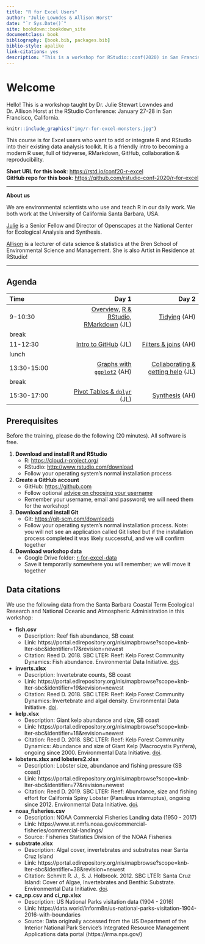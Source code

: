 ```yaml
--- 
title: "R for Excel Users"
author: "Julie Lowndes & Allison Horst"
date: "`r Sys.Date()`"
site: bookdown::bookdown_site
documentclass: book
bibliography: [book.bib, packages.bib]
biblio-style: apalike
link-citations: yes
description: "This is a workshop for RStudio::conf(2020) in San Francisco, California"
---
```


# Welcome {#welcome}

Hello! This is a workshop taught by Dr. Julie Stewart Lowndes and Dr. Allison Horst at the RStudio Conference: January 27-28 in San Francisco, California. 

```r
knitr::include_graphics("img/r-for-excel-monsters.jpg")  
```

This course is for Excel users who want to add or integrate R and RStudio into their existing data analysis toolkit. It is a friendly intro to becoming a modern R user, full of tidyverse, RMarkdown, GitHub, collaboration & reproducibility. 

**Short URL for this book**:   <https://rstd.io/conf20-r-excel>  
**GitHub repo for this book**: <https://github.com/rstudio-conf-2020/r-for-excel>

---

**About us**

We are environmental scientists who use and teach R in our daily work. We both work at the University of California Santa Barbara, USA. 

[Julie](https://jules32.github.io) is a Senior Fellow and Director of Openscapes at the National Center for Ecological Analysis and Synthesis. 

[Allison](https://allisonhorst.github.io) is a lecturer of data science & statistics at the Bren School of Environmental Science and Management. She is also Artist in Residence at RStudio!

---

<!----
Participants will get hands-on experience working with data across R and Excel, focusing on: data import and export, basic wrangling, visualization, and reporting with RMarkdown. Throughout, we will emphasize conventions and best practices for working reproducibly and collaboratively with data, including naming conventions, documentation, organization, all while “keeping the raw data raw”. Whether you are working in Excel and want to get started in R, already working in R and want tools for working more seamlessly with collaborators who use Excel, or whether you are new to data analysis entirely, this is the course for you! 

If you answer yes to these questions, this course is for you!

- Are you an Excel user who wants to expand your data analysis toolset with R?
- Do you want to bridge analyses between Excel and R, whether working independently or to more easily collaborate with others who use Excel or R? 
- Are you new to data analysis, and looking for a good place to get started?

--->

 <!--- This is going to be fun, because learning R (and friends) is empowering! This training book is written (and always improving) so you can use it as self-paced learning, or it can be used to teach an in-person workshop where the instructor live-codes. Either way, you should do everything hands-on on your own computer as you learn. 

Before you begin, be sure you are all set up: see the prerequisites in Chapter \@ref(overview). --->

## Agenda


|Time       |      Day 1|      Day 2|
|:----------|----------:|----------:|
|9-10:30    |  [Overview](#overview), [R & RStudio, RMarkdown](#rstudio) (JL) |  [Tidying](#tidying) (AH) |
|break      |  | |
|11-12:30   | [Intro to GitHub](#github) (JL) | [Filters & joins](#filters) (AH) |
|lunch      |  ||
|13:30-15:00 | [Graphs with `ggplot2`](#ggplot2) (AH) | [Collaborating & getting help](#collaboration) (JL) |
|break      |  | |
|15:30-17:00 | [Pivot Tables & `dplyr`](#dplyr-pivot-tables) (JL) | [Synthesis](#synthesis) (AH) |


## Prerequisites

Before the training, please do the following (20 minutes). All software is free. 

1. **Download and install R and RStudio**
    - R: <https://cloud.r-project.org/>
    - RStudio: <http://www.rstudio.com/download> 
    - Follow your operating system's normal installation process
1. **Create a GitHub account**
    - GitHub: <https://github.com>
    - Follow optional [advice on choosing your username](https://happygitwithr.com/github-acct.html)
    - Remember your username, email and password; we will need them for the workshop!
1. **Download and install Git**
    - Git: <https://git-scm.com/downloads>
    - Follow your operating system's normal installation process. Note: you will not see an application called Git listed but if the installation process completed it was likely successful, and we will confirm together
1. **Download workshop data** 
    - Google Drive folder: [r-for-excel-data ](https://drive.google.com/drive/folders/1RywSUw8hxETlROdIhLIntxPsZq0tKSdS?usp=sharing)
    - Save it temporarily somewhere you will remember; we will move it together
    
<!---
1. Get comfortable: if you're not in a physical workshop, be set up with two screens if possible. You will be following along in RStudio on your own computer while also watching a virtual training or following this tutorial on your own.
--->

## Data citations

We use the following data from the Santa Barbara Coastal Term Ecological Research and National  Oceanic and Atmospheric Administration in this workshop: 

- **fish.csv**
  - Description: Reef fish abundance, SB coast
  - Link: https://portal.edirepository.org/nis/mapbrowse?scope=knb-lter-sbc&identifier=17&revision=newest
  - Citation: Reed D. 2018. SBC LTER: Reef: Kelp Forest Community Dynamics: Fish abundance. Environmental Data Initiative. [doi](https://doi.org/10.6073/pasta/dbd1d5f0b225d903371ce89b09ee7379).
- **inverts.xlsx**
  - Description: Invertebrate counts, SB coast
  - Link: https://portal.edirepository.org/nis/mapbrowse?scope=knb-lter-sbc&identifier=19&revision=newest
  - Citation: Reed D. 2018. SBC LTER: Reef: Kelp Forest Community Dynamics: Invertebrate and algal density. Environmental Data Initiative. [doi](https://doi.org/10.6073/pasta/748ee568669ca2b740e9b8f5f8a085d8). 
- **kelp.xlsx**
  - Description: Giant kelp abundance and size, SB coast
  - Link: https://portal.edirepository.org/nis/mapbrowse?scope=knb-lter-sbc&identifier=18&revision=newest                        
  - Citation: Reed D. 2018. SBC LTER: Reef: Kelp Forest Community Dynamics: Abundance and size of Giant Kelp (Macrocystis Pyrifera), ongoing since 2000. Environmental Data Initiative. [doi](https://doi.org/10.6073/pasta/dea56e02127161194626f97c8b6118e8). 
- **lobsters.xlsx and lobsters2.xlsx**
  - Description: Lobster size, abundance and fishing pressure (SB coast)
  - Link: https://portal.edirepository.org/nis/mapbrowse?scope=knb-lter-sbc&identifier=77&revision=newest
  - Citation: Reed D. 2019. SBC LTER: Reef: Abundance, size and fishing effort for California Spiny Lobster (Panulirus interruptus), ongoing since 2012. Environmental Data Initiative. [doi](https://doi.org/10.6073/pasta/a593a675d644fdefb736750b291579a0). 
- **noaa_fisheries.csv**
  - Description: NOAA Commercial Fisheries Landing data (1950 - 2017)
  - Link: https://www.st.nmfs.noaa.gov/commercial-fisheries/commercial-landings/
  - Source: Fisheries Statistics Division of the NOAA Fisheries
- **substrate.xlsx **
  - Description: Algal cover, invertebrates and substrates near Santa Cruz Island
  - Link: https://portal.edirepository.org/nis/mapbrowse?scope=knb-lter-sbc&identifier=38&revision=newest
  - Citation: Schmitt R. J., S. J. Holbrook. 2012. SBC LTER: Santa Cruz Island: Cover of Algae, Invertebrates and Benthic Substrate. Environmental Data Initiative. [doi](https://doi.org/10.6073/pasta/9ce22c5b70d3e6ef8f0445e6cf782f87). 
- **ca_np.csv and ci_np.xlsx**
  - Description: US National Parks visitation data (1904 - 2016)
  - Link: https://data.world/inform8n/us-national-parks-visitation-1904-2016-with-boundaries
  - Source: Data originally accessed from the US Department of the Interior National Park Service’s Integrated Resource Management Applications data portal (https://irma.nps.gov/)
